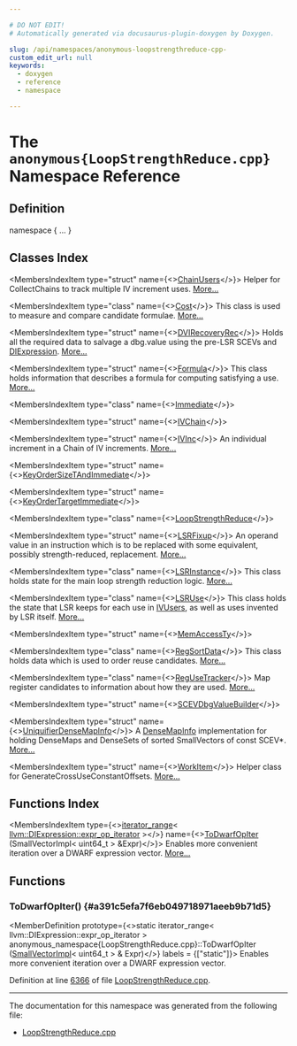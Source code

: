 ```yaml
---

# DO NOT EDIT!
# Automatically generated via docusaurus-plugin-doxygen by Doxygen.

slug: /api/namespaces/anonymous-loopstrengthreduce-cpp-
custom_edit_url: null
keywords:
  - doxygen
  - reference
  - namespace

---
```





# The `anonymous{LoopStrengthReduce.cpp}` Namespace Reference

<DoxygenPage pluginConfig={pluginConfig}>



## Definition

<CodeBlock>namespace &#123; ... &#125;</CodeBlock>

## Classes Index

<MembersIndex>

<MembersIndexItem
  type="struct"
  name={<><a href="/docs/api/structs/anonymous-namespace-loopstrengthreduce-cpp-/chainusers">ChainUsers</a></>}>
Helper for CollectChains to track multiple IV increment uses. <a href="/docs/api/structs/anonymous-namespace-loopstrengthreduce-cpp-/chainusers/#details">More...</a>
</MembersIndexItem>

<MembersIndexItem
  type="class"
  name={<><a href="/docs/api/classes/anonymous-namespace-loopstrengthreduce-cpp-/cost">Cost</a></>}>
This class is used to measure and compare candidate formulae. <a href="/docs/api/classes/anonymous-namespace-loopstrengthreduce-cpp-/cost/#details">More...</a>
</MembersIndexItem>

<MembersIndexItem
  type="struct"
  name={<><a href="/docs/api/structs/anonymous-namespace-loopstrengthreduce-cpp-/dvirecoveryrec">DVIRecoveryRec</a></>}>
Holds all the required data to salvage a dbg.value using the pre-LSR SCEVs and <a href="/docs/api/classes/llvm/diexpression">DIExpression</a>. <a href="/docs/api/structs/anonymous-namespace-loopstrengthreduce-cpp-/dvirecoveryrec/#details">More...</a>
</MembersIndexItem>

<MembersIndexItem
  type="struct"
  name={<><a href="/docs/api/structs/anonymous-namespace-loopstrengthreduce-cpp-/formula">Formula</a></>}>
This class holds information that describes a formula for computing satisfying a use. <a href="/docs/api/structs/anonymous-namespace-loopstrengthreduce-cpp-/formula/#details">More...</a>
</MembersIndexItem>

<MembersIndexItem
  type="class"
  name={<><a href="/docs/api/classes/anonymous-namespace-loopstrengthreduce-cpp-/immediate">Immediate</a></>}>
</MembersIndexItem>

<MembersIndexItem
  type="struct"
  name={<><a href="/docs/api/structs/anonymous-namespace-loopstrengthreduce-cpp-/ivchain">IVChain</a></>}>
</MembersIndexItem>

<MembersIndexItem
  type="struct"
  name={<><a href="/docs/api/structs/anonymous-namespace-loopstrengthreduce-cpp-/ivinc">IVInc</a></>}>
An individual increment in a Chain of IV increments. <a href="/docs/api/structs/anonymous-namespace-loopstrengthreduce-cpp-/ivinc/#details">More...</a>
</MembersIndexItem>

<MembersIndexItem
  type="struct"
  name={<><a href="/docs/api/structs/anonymous-namespace-loopstrengthreduce-cpp-/keyordersizetandimmediate">KeyOrderSizeTAndImmediate</a></>}>
</MembersIndexItem>

<MembersIndexItem
  type="struct"
  name={<><a href="/docs/api/structs/anonymous-namespace-loopstrengthreduce-cpp-/keyordertargetimmediate">KeyOrderTargetImmediate</a></>}>
</MembersIndexItem>

<MembersIndexItem
  type="class"
  name={<><a href="/docs/api/classes/anonymous-namespace-loopstrengthreduce-cpp-/loopstrengthreduce">LoopStrengthReduce</a></>}>
</MembersIndexItem>

<MembersIndexItem
  type="struct"
  name={<><a href="/docs/api/structs/anonymous-namespace-loopstrengthreduce-cpp-/lsrfixup">LSRFixup</a></>}>
An operand value in an instruction which is to be replaced with some equivalent, possibly strength-reduced, replacement. <a href="/docs/api/structs/anonymous-namespace-loopstrengthreduce-cpp-/lsrfixup/#details">More...</a>
</MembersIndexItem>

<MembersIndexItem
  type="class"
  name={<><a href="/docs/api/classes/anonymous-namespace-loopstrengthreduce-cpp-/lsrinstance">LSRInstance</a></>}>
This class holds state for the main loop strength reduction logic. <a href="/docs/api/classes/anonymous-namespace-loopstrengthreduce-cpp-/lsrinstance/#details">More...</a>
</MembersIndexItem>

<MembersIndexItem
  type="class"
  name={<><a href="/docs/api/classes/anonymous-namespace-loopstrengthreduce-cpp-/lsruse">LSRUse</a></>}>
This class holds the state that LSR keeps for each use in <a href="/docs/api/classes/llvm/ivusers">IVUsers</a>, as well as uses invented by LSR itself. <a href="/docs/api/classes/anonymous-namespace-loopstrengthreduce-cpp-/lsruse/#details">More...</a>
</MembersIndexItem>

<MembersIndexItem
  type="struct"
  name={<><a href="/docs/api/structs/anonymous-namespace-loopstrengthreduce-cpp-/memaccessty">MemAccessTy</a></>}>
</MembersIndexItem>

<MembersIndexItem
  type="class"
  name={<><a href="/docs/api/classes/anonymous-namespace-loopstrengthreduce-cpp-/regsortdata">RegSortData</a></>}>
This class holds data which is used to order reuse candidates. <a href="/docs/api/classes/anonymous-namespace-loopstrengthreduce-cpp-/regsortdata/#details">More...</a>
</MembersIndexItem>

<MembersIndexItem
  type="class"
  name={<><a href="/docs/api/classes/anonymous-namespace-loopstrengthreduce-cpp-/regusetracker">RegUseTracker</a></>}>
Map register candidates to information about how they are used. <a href="/docs/api/classes/anonymous-namespace-loopstrengthreduce-cpp-/regusetracker/#details">More...</a>
</MembersIndexItem>

<MembersIndexItem
  type="struct"
  name={<><a href="/docs/api/structs/anonymous-namespace-loopstrengthreduce-cpp-/scevdbgvaluebuilder">SCEVDbgValueBuilder</a></>}>
</MembersIndexItem>

<MembersIndexItem
  type="struct"
  name={<><a href="/docs/api/structs/anonymous-namespace-loopstrengthreduce-cpp-/uniquifierdensemapinfo">UniquifierDenseMapInfo</a></>}>
A <a href="/docs/api/structs/llvm/densemapinfo">DenseMapInfo</a> implementation for holding DenseMaps and DenseSets of sorted SmallVectors of const SCEV&#42;. <a href="/docs/api/structs/anonymous-namespace-loopstrengthreduce-cpp-/uniquifierdensemapinfo/#details">More...</a>
</MembersIndexItem>

<MembersIndexItem
  type="struct"
  name={<><a href="/docs/api/structs/anonymous-namespace-loopstrengthreduce-cpp-/workitem">WorkItem</a></>}>
Helper class for GenerateCrossUseConstantOffsets. <a href="/docs/api/structs/anonymous-namespace-loopstrengthreduce-cpp-/workitem/#details">More...</a>
</MembersIndexItem>

</MembersIndex>

## Functions Index

<MembersIndex>

<MembersIndexItem
  type={<><a href="/docs/api/classes/llvm/iterator-range">iterator&#95;range</a>&lt; <a href="/docs/api/classes/llvm/diexpression/expr-op-iterator">llvm::DIExpression::expr&#95;op&#95;iterator</a> &gt;</>}
  name={<><a href="#a391c5efa7f6eb049718971aeeb9b71d5">ToDwarfOpIter</a> (SmallVectorImpl&lt; uint64&#95;t &gt; &amp;Expr)</>}>
Enables more convenient iteration over a DWARF expression vector. <a href="#a391c5efa7f6eb049718971aeeb9b71d5">More...</a>
</MembersIndexItem>

</MembersIndex>


<SectionDefinition>

## Functions

### ToDwarfOpIter() {#a391c5efa7f6eb049718971aeeb9b71d5}

<MemberDefinition
  prototype={<>static iterator&#95;range&lt; llvm::DIExpression::expr&#95;op&#95;iterator &gt; anonymous&#95;namespace&#123;LoopStrengthReduce.cpp&#125;::ToDwarfOpIter (<a href="/docs/api/classes/llvm/smallvectorimpl">SmallVectorImpl</a>&lt; uint64&#95;t &gt; &amp; Expr)</>}
  labels = {["static"]}>
Enables more convenient iteration over a DWARF expression vector.

Definition at line <a href="/docs/api/files/lib/lib/transforms/lib/transforms/scalar/loopstrengthreduce-cpp/#l06366">6366</a> of file <a href="/docs/api/files/lib/lib/transforms/lib/transforms/scalar/loopstrengthreduce-cpp">LoopStrengthReduce.cpp</a>.
</MemberDefinition>

</SectionDefinition>

<hr/>

The documentation for this namespace was generated from the following file:

<ul>
<li><a href="/docs/api/files/lib/lib/transforms/lib/transforms/scalar/loopstrengthreduce-cpp">LoopStrengthReduce.cpp</a></li>
</ul>

</DoxygenPage>
